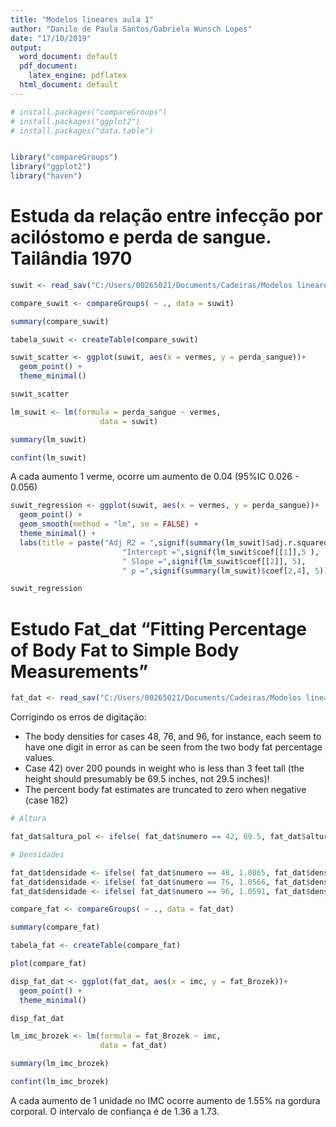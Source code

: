 ```yaml
---
title: "Modelos lineares aula 1"
author: "Danilo de Paula Santos/Gabriela Wunsch Lopes"
date: "17/10/2019"
output:
  word_document: default
  pdf_document:
    latex_engine: pdflatex
  html_document: default
---
```


```r

# install.packages("compareGroups")
# install.packages("ggplot2")
# install.packages("data.table")


library("compareGroups")
library("ggplot2")
library("haven")

```

# Estuda da relação entre infecção por acilóstomo e perda de sangue. Tailândia 1970

```r

suwit <- read_sav("C:/Users/00265021/Documents/Cadeiras/Modelos lineares/Suwit.sav")

```

```r

compare_suwit <- compareGroups( ~ ., data = suwit)

summary(compare_suwit)
```

```r

tabela_suwit <- createTable(compare_suwit)

```


```r

suwit_scatter <- ggplot(suwit, aes(x = vermes, y = perda_sangue))+
  geom_point() +
  theme_minimal()

suwit_scatter
```

```r

lm_suwit <- lm(formula = perda_sangue ~ vermes,
                    data = suwit)

summary(lm_suwit)

```

``` r

confint(lm_suwit)

```

A cada aumento 1 verme, ocorre um aumento de 0.04 (95%IC 0.026 - 0.056)


```r

suwit_regression <- ggplot(suwit, aes(x = vermes, y = perda_sangue))+
  geom_point() +
  geom_smooth(method = "lm", se = FALSE) +
  theme_minimal() +
  labs(title = paste("Adj R2 = ",signif(summary(lm_suwit)$adj.r.squared, 5),
                         "Intercept =",signif(lm_suwit$coef[[1]],5 ),
                         " Slope =",signif(lm_suwit$coef[[2]], 5),
                         " p =",signif(summary(lm_suwit)$coef[2,4], 5)))

suwit_regression
```



# Estudo Fat_dat "Fitting Percentage of Body Fat to Simple Body Measurements"


```r

fat_dat <- read_sav("C:/Users/00265021/Documents/Cadeiras/Modelos lineares/fat_dat.sav")

```

Corrigindo os erros de digitação:

- The body densities for cases 48, 76, and 96, for instance, each seem to have one digit in error as can be seen from the two body fat percentage values.
- Case 42) over 200 pounds in weight who is less than 3 feet tall (the height should presumably be 69.5 inches, not 29.5 inches)!
- The percent body fat estimates are truncated to zero when negative (case 182)

```r
# Altura

fat_dat$altura_pol <- ifelse( fat_dat$numero == 42, 69.5, fat_dat$altura_pol)

# Densidades

fat_dat$densidade <- ifelse( fat_dat$numero == 48, 1.0865, fat_dat$densidade)
fat_dat$densidade <- ifelse( fat_dat$numero == 76, 1.0566, fat_dat$densidade)
fat_dat$densidade <- ifelse( fat_dat$numero == 96, 1.0591, fat_dat$densidade)

```

```r
compare_fat <- compareGroups( ~ ., data = fat_dat)

summary(compare_fat)
```


```r

tabela_fat <- createTable(compare_fat)

```

```r

plot(compare_fat)

```

```r

disp_fat_dat <- ggplot(fat_dat, aes(x = imc, y = fat_Brozek))+
  geom_point() +
  theme_minimal()

disp_fat_dat
```

```r

lm_imc_brozek <- lm(formula = fat_Brozek ~ imc,
                    data = fat_dat)

summary(lm_imc_brozek)

```
``` r

confint(lm_imc_brozek)

```

A cada aumento de 1 unidade no IMC ocorre aumento de 1.55% na gordura corporal. O intervalo de confiança é de 1.36 a 1.73.



